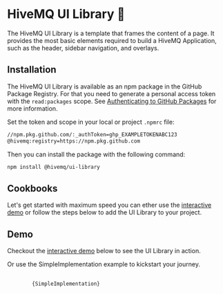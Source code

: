 


<Meta title='Introduction' />

# HiveMQ UI Library 🐚

The HiveMQ UI Library is a template that frames the content of a page.
It provides the most basic elements required to build a HiveMQ Application,
such as the header, sidebar navigation, and overlays.

## Installation

The HiveMQ UI Library is available as an npm package in the GitHub Package Registry.
For that you need to generate a personal access token with the `read:packages` scope.
See [Authenticating to GitHub Packages](https://docs.github.com/en/packages/working-with-a-github-packages-registry/working-with-the-npm-registry#authenticating-to-github-packages) for more information.

Set the token and scope in your local or project `.npmrc` file:

```bash
//npm.pkg.github.com/:_authToken=ghp_EXAMPLETOKENABC123
@hivemq:registry=https://npm.pkg.github.com
```

Then you can install the package with the following command:

```bash
npm install @hivemq/ui-library
```

## Cookbooks

Let's get started with maximum speed you can ether use the [interactive demo](/?path=/story/demo-interactive--primary)
or follow the steps below to add the UI Library to your project.

## Demo

Checkout the [interactive demo](/?path=/story/demo-interactive--primary) below to see the UI Library in action.

<Canvas of={DemoStories.Primary} layout='fullscreen' />

Or use the SimpleImplementation example to kickstart your journey.

<pre>
    <code class="language-tsx">
        {SimpleImplementation}
    </code>
</pre>
